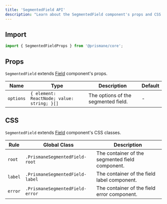 ---
title: 'SegmentedField API'
description: "Learn about the SegmentedField component's props and CSS classes."
---

## Import

```js
import { SegmentedFieldProps } from '@prismane/core';
```

## Props

`SegmentedField` extends [Field](/docs/components-api/field-api) component's props.

| Name      | Type                                       | Description                         | Default |
| --------- | ------------------------------------------ | ----------------------------------- | ------- |
| `options` | `{ element: ReactNode; value: string; }[]` | The options of the segmented field. | -       |

## CSS

`SegmentedField` extends [Field](/docs/components-api/field-api) component's CSS classes.

| Rule    | Global Class                    | Description                                     |
| ------- | ------------------------------- | ----------------------------------------------- |
| `root`  | `.PrismaneSegmentedField-root`  | The container of the segmented field component. |
| `label` | `.PrismaneSegmentedField-label` | The container of the field label component.     |
| `error` | `.PrismaneSegmentedField-error` | The container of the field error component.     |
